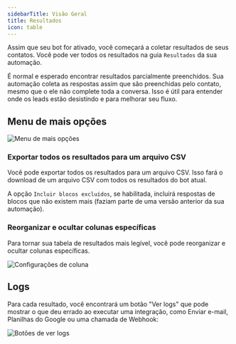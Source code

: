 ```yaml
---
sidebarTitle: Visão Geral
title: Resultados
icon: table
---
```


Assim que seu bot for ativado, você começará a coletar resultados de seus contatos. Você pode ver todos os resultados na guia `Resultados` da sua automação.

<Note>
  É normal e esperado encontrar resultados parcialmente preenchidos. Sua automação coleta as respostas assim que são preenchidas pelo contato, mesmo que o ele não complete toda a conversa. Isso é útil para entender onde os leads estão desistindo e para melhorar seu fluxo.
</Note>

## Menu de mais opções

<Frame>
  <img src="/images/results/more-options.png" alt="Menu de mais opções" />
</Frame>

### Exportar todos os resultados para um arquivo CSV

Você pode exportar todos os resultados para um arquivo CSV. Isso fará o download de um arquivo CSV com todos os resultados do bot atual.

A opção `Incluir blocos excluídos`, se habilitada, incluirá respostas de blocos que não existem mais (faziam parte de uma versão anterior da sua automação).

### Reorganizar e ocultar colunas específicas

Para tornar sua tabela de resultados mais legível, você pode reorganizar e ocultar colunas específicas.

<Frame style={{ maxWidth: '300px' }}>
  <img src="/images/results/columns-settings.png" alt="Configurações de coluna" />
</Frame>

## Logs

Para cada resultado, você encontrará um botão "Ver logs" que pode mostrar o que deu errado ao executar uma integração, como Enviar e-mail, Planilhas do Google ou uma chamada de Webhook:

<Frame>
  <img src="/images/results/logs-button.png" alt="Botões de ver logs" />
</Frame>
